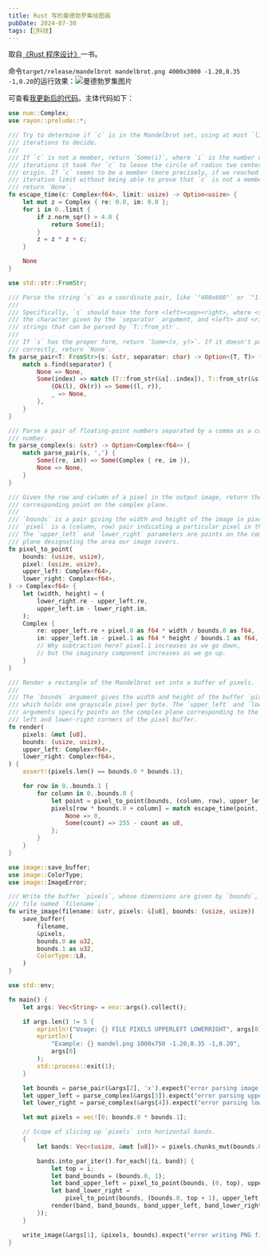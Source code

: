 ```yaml
---
title: Rust 写的曼德勃罗集绘图器
pubDate: 2024-07-30
tags: [🔭科技]
---
```


取自[《Rust 程序设计》]一书。

命令`target/release/mandelbrot mandelbrot.png 4000x3000 -1.20,0.35 -1,0.20`的运行效果：![曼德勃罗集图片](/images/mandelbrot.png)

可查看[我更新后的代码]。主体代码如下：

```rust
use num::Complex;
use rayon::prelude::*;

/// Try to determine if `c` is in the Mandelbrot set, using at most `limit`
/// iterations to decide.
///
/// If `c` is not a member, return `Some(i)`, where `i` is the number of
/// iterations it took for `c` to leave the circle of radius two centered on the
/// origin. If `c` seems to be a member (more precisely, if we reached the
/// iteration limit without being able to prove that `c` is not a member),
/// return `None`.
fn escape_time(c: Complex<f64>, limit: usize) -> Option<usize> {
    let mut z = Complex { re: 0.0, im: 0.0 };
    for i in 0..limit {
        if z.norm_sqr() > 4.0 {
            return Some(i);
        }
        z = z * z + c;
    }

    None
}

use std::str::FromStr;

/// Parse the string `s` as a coordinate pair, like `"400x600"` or `"1.0,0.5"`.
///
/// Specifically, `s` should have the form <left><sep><right>, where <sep> is
/// the character given by the `separator` argument, and <left> and <right> are both
/// strings that can be parsed by `T::from_str`.
///
/// If `s` has the proper form, return `Some<(x, y)>`. If it doesn't parse
/// correctly, return `None`.
fn parse_pair<T: FromStr>(s: &str, separator: char) -> Option<(T, T)> {
    match s.find(separator) {
        None => None,
        Some(index) => match (T::from_str(&s[..index]), T::from_str(&s[index + 1..])) {
            (Ok(l), Ok(r)) => Some((l, r)),
            _ => None,
        },
    }
}

/// Parse a pair of floating-point numbers separated by a comma as a complex
/// number.
fn parse_complex(s: &str) -> Option<Complex<f64>> {
    match parse_pair(s, ',') {
        Some((re, im)) => Some(Complex { re, im }),
        None => None,
    }
}

/// Given the row and column of a pixel in the output image, return the
/// corresponding point on the complex plane.
///
/// `bounds` is a pair giving the width and height of the image in pixels.
/// `pixel` is a (column, row) pair indicating a particular pixel in that image.
/// The `upper_left` and `lower_right` parameters are points on the complex
/// plane designating the area our image covers.
fn pixel_to_point(
    bounds: (usize, usize),
    pixel: (usize, usize),
    upper_left: Complex<f64>,
    lower_right: Complex<f64>,
) -> Complex<f64> {
    let (width, height) = (
        lower_right.re - upper_left.re,
        upper_left.im - lower_right.im,
    );
    Complex {
        re: upper_left.re + pixel.0 as f64 * width / bounds.0 as f64,
        im: upper_left.im - pixel.1 as f64 * height / bounds.1 as f64,
        // Why subtraction here? pixel.1 increases as we go down,
        // but the imaginary component increases as we go up.
    }
}

/// Render a rectangle of the Mandelbrot set into a buffer of pixels.
///
/// The `bounds` argument gives the width and height of the buffer `pixels`,
/// which holds one grayscale pixel per byte. The `upper_left` and `lower_right`
/// arguments specify points on the complex plane corresponding to the upper-
/// left and lower-right corners of the pixel buffer.
fn render(
    pixels: &mut [u8],
    bounds: (usize, usize),
    upper_left: Complex<f64>,
    lower_right: Complex<f64>,
) {
    assert!(pixels.len() == bounds.0 * bounds.1);

    for row in 0..bounds.1 {
        for column in 0..bounds.0 {
            let point = pixel_to_point(bounds, (column, row), upper_left, lower_right);
            pixels[row * bounds.0 + column] = match escape_time(point, 255) {
                None => 0,
                Some(count) => 255 - count as u8,
            };
        }
    }
}

use image::save_buffer;
use image::ColorType;
use image::ImageError;

/// Write the buffer `pixels`, whose dimensions are given by `bounds`, to the
/// file named `filename`.
fn write_image(filename: &str, pixels: &[u8], bounds: (usize, usize)) -> Result<(), ImageError> {
    save_buffer(
        filename,
        &pixels,
        bounds.0 as u32,
        bounds.1 as u32,
        ColorType::L8,
    )
}

use std::env;

fn main() {
    let args: Vec<String> = env::args().collect();

    if args.len() != 5 {
        eprintln!("Usage: {} FILE PIXELS UPPERLEFT LOWERRIGHT", args[0]);
        eprintln!(
            "Example: {} mandel.png 1000x750 -1.20,0.35 -1,0.20",
            args[0]
        );
        std::process::exit(1);
    }

    let bounds = parse_pair(&args[2], 'x').expect("error parsing image dimensions");
    let upper_left = parse_complex(&args[3]).expect("error parsing upper left corner point");
    let lower_right = parse_complex(&args[4]).expect("error parsing lower right corner point");

    let mut pixels = vec![0; bounds.0 * bounds.1];

    // Scope of slicing up `pixels` into horizontal bands.
    {
        let bands: Vec<(usize, &mut [u8])> = pixels.chunks_mut(bounds.0).enumerate().collect();

        bands.into_par_iter().for_each(|(i, band)| {
            let top = i;
            let band_bounds = (bounds.0, 1);
            let band_upper_left = pixel_to_point(bounds, (0, top), upper_left, lower_right);
            let band_lower_right =
                pixel_to_point(bounds, (bounds.0, top + 1), upper_left, lower_right);
            render(band, band_bounds, band_upper_left, band_lower_right);
        });
    }

    write_image(&args[1], &pixels, bounds).expect("error writing PNG file");
}
```

[《Rust 程序设计》]: https://book.douban.com/subject/36547630/
[我更新后的代码]: https://github.com/andyluss/mandelbrot
